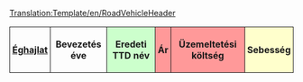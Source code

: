 <noinclude>
[[Translation:Template/en/RoadVehicleHeader]]{{en/-}}</noinclude>
{|
!style="padding:4px; border:1px solid"|[[Main/hu/TSRY|Éghajlat]]
!style="padding:4px; border:1px solid"|Bevezetés éve
!style="padding:4px; border:1px solid; background: #ccffcc"|Eredeti TTD név
!style="padding:4px; border:1px solid; background: #ff9999" colspan="2"|Ár
!style="padding:4px; border:1px solid; background: #ff9999" colspan="2"|Üzemeltetési költség
!style="padding:4px; border:1px solid; background: #ffffcc" colspan="2"|Sebesség
!style="padding:4px; border:1px solid; background: #ccccff"|[[Main/hu/Rakomány|Kapacitás]]
!style="padding:4px; border:1px solid"|Élettartam<noinclude>
|}</noinclude>